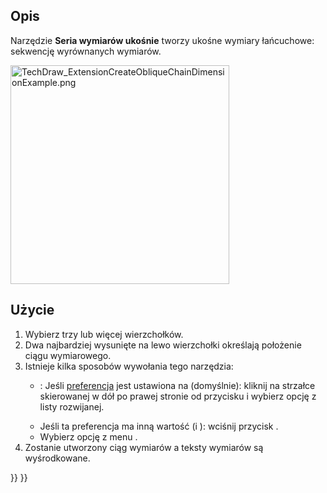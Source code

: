 <languages/>

{{Docnav/pl
|[[TechDraw_ExtensionCreateVertChainDimension/pl|Seria wymiarów poziomo]]
|[[TechDraw_ExtensionCreateHorizCoordDimension/pl|Seria kaskadowych wymiarów poziomo]]
|[[TechDraw_Workbench/pl|środowisko pracy Rysunek Techniczny]]
|IconL=TechDraw_ExtensionCreateVertChainDimension.svg
|IconR=TechDraw_ExtensionCreateHorizCoordDimension.svg
|IconC=Workbench_TechDraw.svg
}}

{{GuiCommand/pl
|Name=TechDraw ExtensionCreateObliqueChainDimension
|Name/pl=Rysunek Techniczny: Rozszerzenie Seria wymiarów ukośnie
|MenuLocation=Rysunek Techniczny → Rozszerzenia: Wymiary → Seria wymiarów ukośnie
|Workbenches=[[TechDraw_Workbench/pl|Rysunek Techniczny]]
|Shortcut=
|Version=0.20
|SeeAlso=[[TechDraw_ExtensionCreateHorizChainDimension/pl|Seria wymiarów poziomo]], [[TechDraw_ExtensionCreateVertChainDimension/pl|Seria wymiarów pionowo]]
}}

<span id="Description"></span>
==Opis==

Narzędzie '''Seria wymiarów ukośnie''' tworzy ukośne wymiary łańcuchowe: sekwencję wyrównanych wymiarów.

[[Image:TechDraw_ExtensionCreateObliqueChainDimensionExample.png|350px]]
{{Caption|Po prawej utworzony ciąg wymiarów}}

<span id="Usage"></span>
==Użycie==

# Wybierz trzy lub więcej wierzchołków.
# Dwa najbardziej wysunięte na lewo wierzchołki określają położenie ciągu wymiarowego.
# Istnieje kilka sposobów wywołania tego narzędzia:
#* {{Version/pl|1.0}}: Jeśli [[TechDraw_Preferences/pl#Wymiary|preferencja]] {{MenuCommand|Narzędzie wymiarowania}} jest ustawiona na {{Value|Narzędzie pojedyncze}} (domyślnie): kliknij na strzałce skierowanej w dół po prawej stronie od przycisku {{Button|[[Image:TechDraw_Dimension.svg||x16px]][[Image:Toolbar_flyout_arrow.svg|x16px]]}} i wybierz opcję {{MenuCommand|[[Image:TechDraw_ExtensionCreateObliqueChainDimension.svg|16px]] Seria wymiarów ukośnie}} z listy rozwijanej.
#* Jeśli ta preferencja ma inną wartość (i {{VersionMinus/pl|0.21}}): wciśnij przycisk {{Button|[[Image:TechDraw_ExtensionCreateObliqueChainDimension.svg|16px]] [[TechDraw_ExtensionCreateObliqueChainDimension/pl|Seria wymiarów ukośnie]]}}.
#* Wybierz opcję z menu {{MenuCommand|Rysunek Techniczny → Rozszerzenia: Wymiary → [[Image:TechDraw_ExtensionCreateObliqueChainDimension.svg|16px]] Seria wymiarów ukośnie}}.
# Zostanie utworzony ciąg wymiarów a teksty wymiarów są wyśrodkowane.


{{Docnav/pl
|[[TechDraw_ExtensionCreateVertChainDimension/pl|Seria wymiarów poziomo]]
|[[TechDraw_ExtensionCreateHorizCoordDimension/pl|Seria kaskadowych wymiarów poziomo]]
|[[TechDraw_Workbench/pl|środowisko pracy Rysunek Techniczny]]
|IconL=TechDraw_ExtensionCreateVertChainDimension.svg
|IconR=TechDraw_ExtensionCreateHorizCoordDimension.svg
|IconC=Workbench_TechDraw.svg
}}

{{TechDraw_Tools_navi{{#translation:}}}}
{{Userdocnavi{{#translation:}}}}